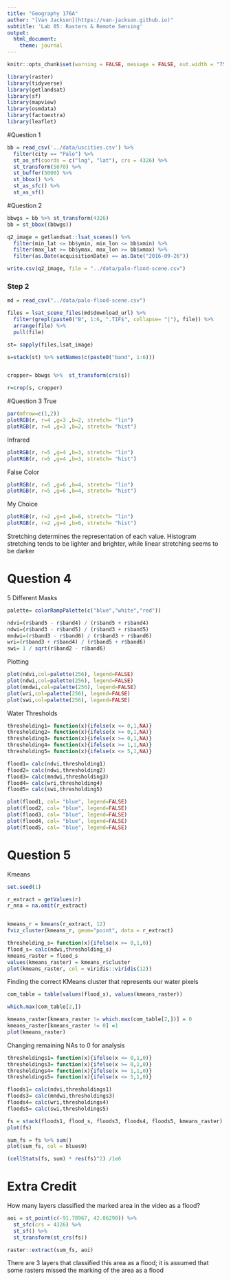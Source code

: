 ```yaml
---
title: "Geography 176A"
author: "[Van Jackson](https://van-jackson.github.io)"
subtitle: 'Lab 05: Rasters & Remote Sensing'
output:
  html_document:
    theme: journal
---
```

```r
knitr::opts_chunk$set(warning = FALSE, message = FALSE, out.width = "75%", fig.align = 'center')
```

```r
library(raster)
library(tidyverse)
library(getlandsat) 
library(sf) 
library(mapview)
library(osmdata)
library(factoextra)
library(leaflet)
```


#Question 1
```r
bb = read_csv('../data/uscities.csv') %>% 
  filter(city == "Palo") %>% 
  st_as_sf(coords = c("lng", "lat"), crs = 4326) %>% 
  st_transform(5070) %>% 
  st_buffer(5000) %>% 
  st_bbox() %>% 
  st_as_sfc() %>% 
  st_as_sf()

```

#Question 2
```r
bbwgs = bb %>% st_transform(4326)
bb = st_bbox((bbwgs))

q2_image = getlandsat::lsat_scenes() %>% 
  filter(min_lat <= bb$ymin, min_lon <= bb$xmin) %>% 
  filter(max_lat >= bb$ymax, max_lon >= bb$xmax) %>% 
  filter(as.Date(acquisitionDate) == as.Date("2016-09-26"))

write.csv(q2_image, file = "../data/palo-flood-scene.csv")
```
### Step 2
```r
md = read_csv("../data/palo-flood-scene.csv")

files = lsat_scene_files(md$download_url) %>% 
  filter(grepl(paste0("B", 1:6, ".TIF$", collapse= "|"), file)) %>% 
  arrange(file) %>% 
  pull(file)

st= sapply(files,lsat_image)

s=stack(st) %>% setNames(c(paste0("band", 1:6)))


cropper= bbwgs %>%  st_transform(crs(s))

r=crop(s, cropper)

```



#Question 3
True 
```r
par(mfrow=c(1,2))
plotRGB(r, r=4 ,g=3 ,b=2, stretch= "lin")
plotRGB(r, r=4 ,g=3 ,b=2, stretch= "hist")
```

Infrared
```r
plotRGB(r, r=5 ,g=4 ,b=3, stretch= "lin")
plotRGB(r, r=5 ,g=4 ,b=3, stretch= "hist")
```

False Color 
```r
plotRGB(r, r=5 ,g=6 ,b=4, stretch= "lin")
plotRGB(r, r=5 ,g=6 ,b=4, stretch= "hist")
```

My Choice
```r
plotRGB(r, r=2 ,g=4 ,b=6, stretch= "lin")
plotRGB(r, r=2 ,g=4 ,b=6, stretch= "hist")
```
Stretching determines the representation of each value. Histogram stretching tends to be lighter and brighter, while linear stretching seems to be darker



# Question 4
5 Different Masks
```r
palette= colorRampPalette(c("blue","white","red"))

ndvi=(r$band5 - r$band4) / (r$band5 + r$band4)
ndwi=(r$band3 - r$band5) / (r$band3 + r$band5)
mndwi=(r$band3 - r$band6) / (r$band3 + r$band6)
wri=(r$band3 + r$band4) / (r$band5 + r$band6)
swi= 1 / sqrt(r$band2 - r$band6)
```

Plotting 
```r
plot(ndvi,col=palette(256), legend=FALSE)
plot(ndwi,col=palette(256), legend=FALSE)
plot(mndwi,col=palette(256), legend=FALSE)
plot(wri,col=palette(256), legend=FALSE)
plot(swi,col=palette(256), legend=FALSE)
```

Water Thresholds
```r
thresholding1= function(x){ifelse(x <= 0,1,NA)}
thresholding2= function(x){ifelse(x >= 0,1,NA)}
thresholding3= function(x){ifelse(x >= 0,1,NA)} 
thresholding4= function(x){ifelse(x >= 1,1,NA)}
thresholding5= function(x){ifelse(x <= 5,1,NA)}

flood1= calc(ndvi,thresholding1)
flood2= calc(ndwi,thresholding2)
flood3= calc(mndwi,thresholding3)
flood4= calc(wri,thresholding4)
flood5= calc(swi,thresholding5)

plot(flood1, col= "blue", legend=FALSE)
plot(flood2, col= "blue", legend=FALSE)
plot(flood3, col= "blue", legend=FALSE)
plot(flood4, col= "blue", legend=FALSE)
plot(flood5, col= "blue", legend=FALSE)

```

# Question 5
Kmeans
```r
set.seed(1)

r_extract = getValues(r)
r_nna = na.omit(r_extract) 


kmeans_r = kmeans(r_extract, 12)
fviz_cluster(kmeans_r, geom="point", data = r_extract)

thresholding_s= function(x){ifelse(x >= 0,1,0)}
flood_s= calc(ndwi,thresholding_s)
kmeans_raster = flood_s
values(kmeans_raster) = kmeans_r$cluster
plot(kmeans_raster, col = viridis::viridis(12))
```

Finding the correct KMeans cluster that represents our water pixels
```r
com_table = table(values(flood_s), values(kmeans_raster))

which.max(com_table[2,])

kmeans_raster[kmeans_raster != which.max(com_table[2,])] = 0
kmeans_raster[kmeans_raster != 0] =1
plot(kmeans_raster)
```

Changing remaining NAs to 0 for analysis
```r
thresholdings1= function(x){ifelse(x <= 0,1,0)}
thresholdings3= function(x){ifelse(x >= 0,1,0)} 
thresholdings4= function(x){ifelse(x >= 1,1,0)}
thresholdings5= function(x){ifelse(x <= 5,1,0)}

floods1= calc(ndvi,thresholdings1)
floods3= calc(mndwi,thresholdings3)
floods4= calc(wri,thresholdings4)
floods5= calc(swi,thresholdings5)

fs = stack(floods1, flood_s, floods3, floods4, floods5, kmeans_raster)
plot(fs)

sum_fs = fs %>% sum() 
plot(sum_fs, col = blues9)

(cellStats(fs, sum) * res(fs)^2) /1e6
```
# Extra Credit
How many layers classified the marked area in the video as a flood? 

```r
aoi = st_point(c(-91.78967, 42.06290)) %>% 
  st_sfc(crs = 4326) %>% 
  st_sf() %>% 
  st_transform(st_crs(fs))

raster::extract(sum_fs, aoi)
```
There are 3 layers that classified this area as a flood; it is assumed that some rasters missed the marking of the area as a flood
